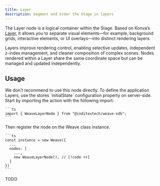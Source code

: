 ```yaml
---
title: Layer
description: Segment and order the Stage in layers
---
```



The Layer node is a logical container within the Stage. Based on Konva’s
[Layer](https://konvajs.org/api/Konva.Layer.html), it allows you to separate visual
elements—for example, background grids, interactive elements, or UI overlays—into
distinct rendering layers.

Layers improve rendering control, enabling selective updates, independent z-index
management, and cleaner composition of complex scenes. Nodes rendered within a Layer
share the same coordinate space but can be managed and updated independently.

## Usage

<Callout title="Don't directly use">
  We don't recommend to use this node directly. To define the application
  Layers, use the stores `initialState` configuration property on server-side.
</Callout>

<Accordions>
  <Accordion title="1. Import the node" id="import-node">
    Start by importing the action with the following import:

    ```ts
    import { WeaveLayerNode } from "@inditextech/weave-sdk";
    ```

  </Accordion>
  <Accordion title="2. Register the node" id="register-node">
    Then register the node on the Weave class instance.

    ```ts
    const instance = new Weave({
      ...
      nodes: [
        ...,
        new WeaveLayerNode(), // [!code ++]
      ]
    })
    ```

  </Accordion>
  <Accordion title="3. Use the node" id="use-the-node">
    TODO

  </Accordion>
</Accordions>
